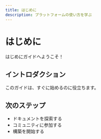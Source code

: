 ```yaml
---
title: はじめに
description: プラットフォームの使い方を学ぶ
---
```


# はじめに

はじめにガイドへようこそ！

## イントロダクション

このガイドは、すぐに始めるのに役立ちます。

## 次のステップ

- ドキュメントを探索する
- コミュニティに参加する
- 構築を開始する